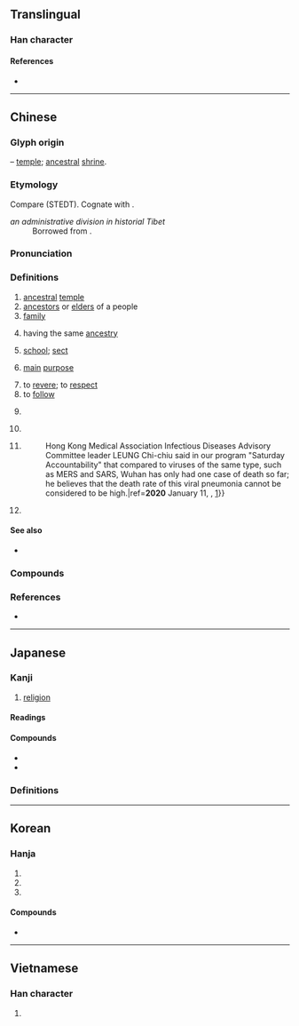 {{also|完}}
{{character info}}
==Translingual==

===Han character===
{{Han char|rn=40|rad=宀|as=05|sn=8|four=30901|canj=JMMF|ids=⿱宀示}}

====References====
* {{Han ref|kx=0283.140|dkj=07106|dj=0557.050|hdz=20917.110|uh=5B97|ud=23447|bh=A976|bd=43382}}

----

==Chinese==
{{zh-forms}}
{{zh-wp|zh:宗姓|en:Zong (surname)}}

===Glyph origin===
{{Han etym}}
{{Han compound|宀|示|ls=ic|t1=house|t2=spirit tablet}} – [[temple]]; [[ancestral]] [[shrine]].

===Etymology===
Compare {{inh|zh|sit-pro|*tsuk ⪤ *tsik||to build}} (STEDT). Cognate with {{cog|bo|རྫོང||castle; fortress}}.
; ''an administrative division in historial Tibet''
: Borrowed from {{bor|zh|bo|རྫོང||district; province}}.

===Pronunciation===
{{zh-pron
|m=zōng
|m-s=
|c=zung1
|c-t=
|g=
|h=pfs=chûng
|j=
|mb=có̤ng
|md=cŭng
|mn=chong
|mn-t=zong1
|w=1tson
|x=
|mc=y
|oc=y
|ma=
|cat=n,a,cls,pn
}}

===Definitions===
{{zh-hanzi}}

# [[ancestral]] [[temple]]
# [[ancestors]] or [[elder]]s of a people
# [[family]]
#: {{zh-x|宗法|patriarcal clan system}}
# having the same [[ancestry]]
#: {{zh-x|宗兄|elder brother}}
# [[school]]; [[sect]]
#: {{zh-x|禪宗|Zen}}
# [[main]] [[purpose]]
#: {{zh-x|宗旨|aim}}
# to [[revere]]; to [[respect]]
# to [[follow]]
# {{lb|zh|historical}} {{n-g|an [[administrative]] [[division]] in historical [[Tibet]], equivalent to a [[county]]}}
# {{zh-classifier|[[legal]] [[case]]s}}
# {{zh-classifier|[[case]]s of [[sickness]]}}
#: {{zh-x|初步 診斷 有 41 宗 病例，其中 一 宗 死亡 @[&hellip;] w:zh:香港醫學會\^香港.^醫學會 ^傳染病 ^顧問 ^委員會 主席 @^梁.^子超，在 本 台 節目《^星期六 ^問責》說，相比 同類型 病毒，例如 ^中東.呼吸.綜合症 及 ^沙士，今次 ^武漢 至今 僅 一 宗 死亡 個案，相信 此 病毒性 肺炎 的 死亡率 不算 高。|41 tentative diagnoses, with 1 death among them {{...}} Hong Kong Medical Association Infectious Diseases Advisory Committee leader LEUNG Chi-chiu said in our program "Saturday Accountability" that compared to viruses of the same type, such as MERS and SARS, Wuhan has only had one case of death so far; he believes that the death rate of this viral pneumonia cannot be considered to be high.|ref='''2020''' January 11, {{w2|zh|RTHK}}, {{lang|zh|醫學會專家相信武漢不明原因病毒性肺炎死亡率不算高}} [https://news.rthk.hk/rthk/ch/component/k2/1502205-20200111.htm]}}
# {{surname|zh}}

====See also====
* {{sense|ancestral temple}} {{zh-l|祖廟}}

===Compounds===
{{zh-der|宗祠|宗法|宗匠|宗教|宗廟|宗派|宗譜|宗師|宗族|宗旨|宗教改革|列祖列宗|宗子|南北宗|宗祏|宗藩|宗主|南宗畫法|宗姬|北宗畫法|宗工|宗婦|宋高宗|南宗|北宗|宗姓|一代宗臣|宗伯|宋真宗|太古傳宗|一代宗匠|宗室|宋神宗|岱宗|宋徽宗|五宗|慈恩宗|密宗|即色宗|宗兄|唯識宗|宗正|天下文宗|一祖三宗|宗國|宗祊|宗器|宗彝|宗門|心無宗|宗風|宗女|宗老|律宗|三論宗|亢宗|六家七宗|天台宗|傳宗接代|宗廟丘墟|南山宗|宗宗件件|強宗|宗庶|卷宗|女宗宛在|宗教自由|宗教學|唐太宗|唐玄宗|宗枝|宗親會|宗聖|宗祧|宗社|宗教音樂|宗教戰爭|宗弟|宗周鐘|宗周|宗仰|宗人府|宗人|宗主權|宋仁宗|孟宗泣筍|宗臣|孟宗竹|宗祀|嫠憂宗周|宗親|女宗|大本大宗|大宗師|大宗|儒宗|宋哲宗|宗主國|小宗|小宗伯|光宗耀祖|佛心宗|同宗同氣|同宗|八宗|太宗|十宗|宗英|宗職|宗學|普法宗|日蓮宗|推宗明本|法相宗|法華宗|教宗|榮宗耀祖|當世儒宗|文宗|教育宗旨|淨土宗|毘曇宗|朝宗|林宗巾|空宗|斬宗絕嗣|正宗|禪宗|法性宗|禪門五宗|禪宗七祖|瑜伽宗|祖舜宗堯|祖宗|玄宗|真言宗|溈仰宗|相部宗|曹洞宗|百代文宗|文宗閣|清高宗|清德宗|清世宗|法眼宗|祖宗三代|毀宗夷族|歸宗|東塔宗|本無宗|顯祖揚宗|耀祖榮宗|聯宗|華宗|蓮宗|綱宗|醫宗金鑑|處宗談雞|覆宗|臨濟宗|覆宗絕嗣|談宗|華嚴宗|覆宗絕祀|黃蘗宗|覆宗滅祀|老女歸宗|老祖宗|開宗明義|頂輩宗圖|認祖歸宗|詩宗|詞宗|結宗會社|顯祖榮宗|宗徒|吾宗肖}}

===References===
* {{R:yue:Hanzi}}

----

==Japanese==

===Kanji===
{{ja-kanji|grade=6|rs=宀05}}

# [[religion]]

====Readings====
{{ja-readings
|goon=そ
|kanon=そう
|kanyoon=しゅう
|kun=むね-, たっとぶ-
}}

====Compounds====
* {{ja-r|宗派|しゅうは|gloss=[[religious]] [[sect]]}}
* {{ja-r|宗教|しゅうきょう|gloss=[[religion]]}}

===Definitions===
{{ja-kanjitab|むね|yomi=kun}}
{{ja-see|旨}}

----

==Korean==

===Hanja===
{{ko-hanja|마루|종}}

# {{hanja form of|종|fundamental knowledge}}
# {{hanja form of|종|[[root]]; [[ancestry]]}}
# {{hanja form of|종|[[religion]]}}

====Compounds====
* {{ko-l|종교|[[religion]]|宗敎}}

----

==Vietnamese==

===Han character===
{{vi-readings|reading=tông, tong, tôn, tung|rs=宀05}}

# {{rfdef|vi|sort=宀05}}